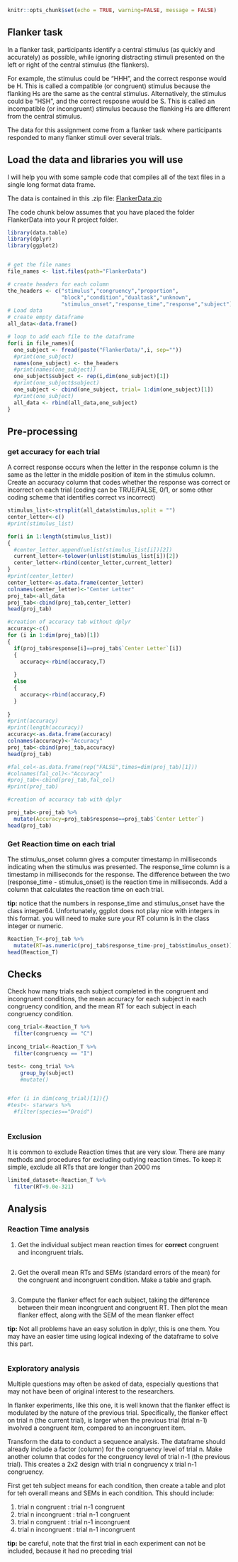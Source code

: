 ```r
knitr::opts_chunk$set(echo = TRUE, warning=FALSE, message = FALSE)
```

## Flanker task

In a flanker task, participants identify a central stimulus (as quickly and accurately) as possible, while ignoring distracting stimuli presented on the left or right of the central stimulus (the flankers). 

For example, the stimulus could be "HHH", and the correct response would be H. This is called a compatible (or congruent) stimulus because the flanking Hs are the same as the central stimulus. Alternatively, the stimulus could be "HSH", and the correct resposne would be S. This is called an incompatible (or incongruent) stimulus because the flanking Hs are different from the central stimulus. 

The data for this assignment come from a flanker task where participants responded to many flanker stimuli over several trials. 

## Load the data and libraries you will use

I will help you with some sample code that compiles all of the text files in a single long format data frame.

The data is contained in this .zip file: [FlankerData.zip](https://crumplab.github.io/psyc7709/Presentations/FlankerData.zip)

The code chunk below assumes that you have placed the folder FlankerData into your R project folder. 

```r
library(data.table)
library(dplyr)
library(ggplot2)


# get the file names
file_names <- list.files(path="FlankerData")

# create headers for each column
the_headers <- c("stimulus","congruency","proportion",
                 "block","condition","dualtask","unknown",
                 "stimulus_onset","response_time","response","subject")
# Load data
# create empty dataframe
all_data<-data.frame()

# loop to add each file to the dataframe
for(i in file_names){
  one_subject <- fread(paste("FlankerData/",i, sep=""))
  #print(one_subject)
  names(one_subject) <- the_headers
  #print(names(one_subject))
  one_subject$subject <- rep(i,dim(one_subject)[1])
  #print(one_subject$subject)
  one_subject <- cbind(one_subject, trial= 1:dim(one_subject)[1])
  #print(one_subject)
  all_data <- rbind(all_data,one_subject)
}

```

## Pre-processing

### get accuracy for each trial

A correct response occurs when the letter in the response column is the same as the letter in the middle position of item in the stimulus column. Create an accuracy column that codes whether the response was correct or incorrect on each trial (coding can be TRUE/FALSE, 0/1, or some other coding scheme that identifies correct vs incorrect)

```r

stimulus_list<-strsplit(all_data$stimulus,split = "")
center_letter<-c()
#print(stimulus_list)

for(i in 1:length(stimulus_list))
{
  #center_letter.append(unlist(stimulus_list[i])[2])
  current_letter<-tolower(unlist(stimulus_list[i])[2])
  center_letter<-rbind(center_letter,current_letter)
}  
#print(center_letter)
center_letter<-as.data.frame(center_letter)
colnames(center_letter)<-"Center Letter"
proj_tab<-all_data
proj_tab<-cbind(proj_tab,center_letter)
head(proj_tab)


```

```r
#creation of accuracy tab without dplyr
accuracy<-c()
for (i in 1:dim(proj_tab)[1])
{
  if(proj_tab$response[i]==proj_tab$`Center Letter`[i])
  {
    accuracy<-rbind(accuracy,T)
    
  }
  else
  {
    accuracy<-rbind(accuracy,F)
  }
  
}
#print(accuracy)
#print(length(accuracy))
accuracy<-as.data.frame(accuracy)
colnames(accuracy)<-"Accuracy"
proj_tab<-cbind(proj_tab,accuracy)
head(proj_tab)
```

```r
#fal_col<-as.data.frame(rep("FALSE",times=dim(proj_tab)[1]))
#colnames(fal_col)<-"Accuracy"
#proj_tab<-cbind(proj_tab,fal_col)
#print(proj_tab)

#creation of accuracy tab with dplyr

proj_tab<-proj_tab %>%
  mutate(Accuracy=proj_tab$response==proj_tab$`Center Letter`)
head(proj_tab)
```

### Get Reaction time on each trial

The stimulus_onset column gives a computer timestamp in milliseconds indicating when the stimulus was presented. The response_time column is a timestamp in milliseconds for the response. The difference between the two (response_time  - stimulus_onset) is the reaction time in milliseconds. Add a column that calculates the reaction time on each trial.

**tip:** notice that the numbers in response_time and stimulus_onset have the class integer64. Unfortunately, ggplot does not play nice with integers in this format. you will need to make sure your RT column is in the class integer or numeric.

```r

Reaction_T<-proj_tab %>%
  mutate(RT=as.numeric(proj_tab$response_time-proj_tab$stimulus_onset))
head(Reaction_T)
```


## Checks

Check how many trials each subject completed in the congruent and incongruent conditions, the mean accuracy for each subject in each congruency condition, and the mean RT for each subject in each congruency condition.

```r
cong_trial<-Reaction_T %>%
  filter(congruency == "C")
  
incong_trial<-Reaction_T %>%
  filter(congruency == "I")

test<- cong_trial %>%
    group_by(subject)
    #mutate()


#for (i in dim(cong_trial)[1]){}
#test<- starwars %>%
  #filter(species=="Droid")
  

```



### Exclusion

It is common to exclude Reaction times that are very slow. There are many methods and procedures for excluding outlying reaction times. To keep it simple, exclude all RTs that are longer than 2000 ms

```r

limited_dataset<-Reaction_T %>%
  filter(RT<9.0e-321)

```

## Analysis

### Reaction Time analysis

1. Get the individual subject mean reaction times for **correct** congruent and incongruent trials.

```r

```

2. Get the overall mean RTs and SEMs (standard errors of the mean) for the congruent and incongruent condition. Make a table and graph.

```r

  
  
```

3. Compute the flanker effect for each subject, taking the difference between their mean incongruent and congruent RT. Then plot the mean flanker effect, along with the SEM of the mean flanker effect

**tip:** Not all problems have an easy solution in dplyr, this is one them. You may have an easier time using logical indexing of the dataframe to solve this part.

```r

  
```


### Exploratory analysis

Multiple questions may often be asked of data, especially questions that may not have been of original interest to the researchers. 

In flanker experiments, like this one, it is well known that the flanker effect is modulated by the nature of the previous trial. Specifically, the flanker effect on trial n (the current trial), is larger when the previous trial (trial n-1) involved a congruent item, compared to an incongruent item. 

Transform the data to conduct a sequence analysis. The dataframe should already include a factor (column) for the congruency level of trial n. Make another column that codes for the congruency level of trial n-1 (the previous trial). This creates a 2x2 design with trial n congruency x trial n-1 congruency. 

First get teh subject means for each condition, then create a table and plot for teh overall means and SEMs in each condition. This should include:

1. trial n congruent : trial n-1 congruent
2. trial n incongruent : trial n-1 congruent
3. trial n congruent : trial n-1 incongruent
4. trial n incongruent : trial n-1 incongruent

**tip:** be careful, note that the first trial in each experiment can not be included, because it had no preceding trial

```r


```







